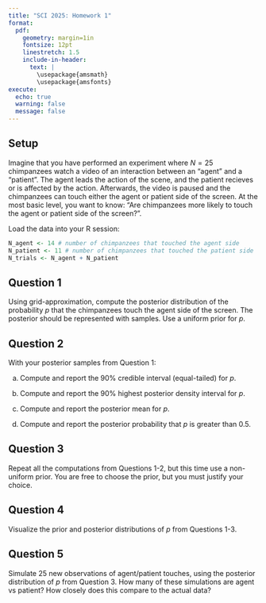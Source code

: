 ```yaml
---
title: "SCI 2025: Homework 1"
format: 
  pdf:
    geometry: margin=1in
    fontsize: 12pt
    linestretch: 1.5
    include-in-header:
      text: |
        \usepackage{amsmath}
        \usepackage{amsfonts}
execute:
  echo: true
  warning: false
  message: false
---
```


## Setup

Imagine that you have performed an experiment where $N = 25$ chimpanzees watch a video of an interaction between an "agent" and a "patient". The agent leads the action of the scene, and the patient recieves or is affected by the action. Afterwards, the video is paused and the chimpanzees can touch either the agent or patient side of the screen. At the most basic level, you want to know: "Are chimpanzees more likely to touch the agent or patient side of the screen?".

Load the data into your R session:

```r
N_agent <- 14 # number of chimpanzees that touched the agent side
N_patient <- 11 # number of chimpanzees that touched the patient side
N_trials <- N_agent + N_patient
```

## Question 1

Using grid-approximation, compute the posterior distribution of the probability $p$ that the chimpanzees touch the agent side of the screen. The posterior should be represented with samples. Use a uniform prior for $p$.

## Question 2

With your posterior samples from Question 1:

(a) Compute and report the 90% credible interval (equal-tailed) for $p$.

(b) Compute and report the 90% highest posterior density interval for $p$.

(c) Compute and report the posterior mean for $p$.

(d) Compute and report the posterior probability that $p$ is greater than 0.5.

## Question 3

Repeat all the computations from Questions 1-2, but this time use a non-uniform prior. You are free to choose the prior, but you must justify your choice.

## Question 4

Visualize the prior and posterior distributions of $p$ from Questions 1-3.

## Question 5

Simulate 25 new observations of agent/patient touches, using the posterior distribution of $p$ from Question 3. How many of these simulations are agent vs patient? How closely does this compare to the actual data?

